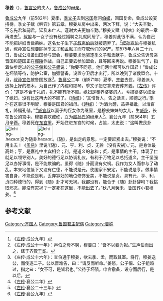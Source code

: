 {{東亞女性歷史人物
| 名稱=穆姜
| 身份=[[鲁宣公|鲁宣公]]的夫人
| 畫像=
| 說明=
| 姓=姜
| 氏=
| 位號=
| 諡號=
| 逝世年=前564年
| 婚年=
| 夫=[[鲁宣公|鲁宣公]]
| 子=[[鲁成公|鲁成公]]、[[公子偃_(鲁宣公之子)|公子偃]]、[[公子鉏_(鲁国)|公子鉏]]
|}}
'''穆姜'''（{{bd|？||前564年|catIdx=S}}），[[鲁宣公|鲁宣公]]的夫人，[[鲁成公|鲁成公]]的[[母亲|母亲]]。

[[鲁成公|鲁成公]]九年（前582年）夏季，[[季文子|季文子]]去到[[宋国|宋国]]慰问[[伯姬|伯姬]]，回国复命，鲁成公设宴招待。季文子赋《韩弈》第五章。穆姜从房中出来，两次下拜，说：“大夫辛勤，不忘先君和嗣君，延及未亡人。谨谢大夫更加辛勤。”穆姜又赋《绿衣》的最后一章再进去<ref>《[[左传|左传]]·成公九年》</ref>。[[叔肸|叔肸]]与一女子没有经过婚聘之礼就同居了，穆姜对此很不满，认为自己不能把姘妇当做弟妹。这名女子生下[[子叔声伯|子叔声伯]]后就被遗弃了。<ref>《左传·成公十一年》：声伯之母不聘，穆姜曰：“吾不以妾为姒。”生声伯而出之，嫁于齐[[管于奚|管于奚]]。</ref>[[叔孙宣伯|叔孙宣伯]]与穆姜私通，叔孙宣伯想要除掉[[季文子|季文子]]和[[孟献子|孟献子]]而夺取他们的家产。前575年六月二十九日，鲁成公准备出国参与盟会，穆姜要求他驱逐季文子和孟献子，鲁成公告诉母亲晋国和楚国正在[[鄢陵之战|鄢陵]]作战，自己正要去参加盟会，且等回来再说。穆姜生气了，指着快步走过的[[公子偃_(鲁宣公之子)|公子偃]]和[[公子鉏_(鲁国)|公子鉏]]说：“你要不同意，他们两个都可以作国君！”鲁成公在坏隤等待，防护公室，加强警备，设置守卫后才出行，所以晚到了诸侯盟会。十月，[[叔孙宣伯|叔孙宣伯]]被鲁国放逐<ref>《左传·成公十六年》：宣伯通于穆姜，欲去季、孟，而取其室。将行，穆姜送公，而使逐二子。公以晋难告，曰：“请反而听命。”姜怒，公子偃、公子鉏趋过，指之曰：“女不可，是皆君也。”公待于坏隤，申宫儆备，设守而后行，是以后。</ref>。[[鲁襄公|鲁襄公]]二年（前571年）夏季，[[齐姜|齐姜]]去世。穆姜派人选择上好的槚木，为自己作了内棺和颂琴，季文子把它拿来安葬齐姜。《[[左传|左传]]》评价：“这是不合于礼的，礼不能有所不顺。媳妇是奉养婆婆的人，亏损婆婆以成全了媳妇，没有比这再大的不顺了。《[[诗经|诗经]]》：‘其惟哲人，告之话言，顺德之行。’季孙在这事很不明智，穆姜是国君的祖母。《[[诗经|诗经]]》：‘为酒为醴，烝畀祖妣，以洽百礼，降福孔偕。’”<ref>《[[左传|左传]]·襄公二年》</ref>[[臧宣叔|臧宣叔]]以妻子的侄女作为继室，是穆姜妹妹的女儿，生[[臧纥|臧纥]]，长在鲁公的宫中。穆姜喜欢臧纥，立为[[臧孙氏|臧孙氏]]的继承人<ref>《[[左传|左传]]·襄公二十三年》</ref>。襄公九年（前564年）五月辛酉，穆姜死在[[东宫|东宫]]里。开始住进东宫的时候，占筮，太史说：“这叫做艮卦[[File:Iching-hexagram-52.svg|50px]]变为随卦[[File:Iching-hexagram-17.svg|50px]]。《随》，是出走的意思，一定要赶紧出去。”穆姜说：“不用出去！《[[周易|周易]]》里说‘《随》，元、亨、利、贞，无咎（没有灾祸）。’元，是身体最高处；亨，是嘉礼中主宾相会；利，是道义的总和；贞，是事情的主干。体现了仁就足以领导别人，美好的德行足以协调礼仪，有利于万物足以总括道义，主干坚强足以办好事情，是不能欺骗的。虽得《随》卦而没有灾祸。我作为女人而参与了动乱。本来地位低下又没有仁德，不能说是元。使国家不安定，不能说是亨。做事情害自身，不能说是利。丢弃寡妇的地位修饰爱美，不能说是贞。具有元、亨、利、贞四种德行的，得到《随》卦才可无祸。我都没有，能合于《随》卦卦辞吗？我挑取邪恶，能没有灾祸？一定死在这里，不能出去了。”秋八月癸未，鲁国葬小君穆姜。<ref>《[[左传|左传]]·襄公九年》</ref>

==参考文献==
<references/>

[[Category:齐国人|Category:齐国人]]
[[Category:鲁国君主配偶|Category:鲁国君主配偶]]
[[Category:姜姓|Category:姜姓]]